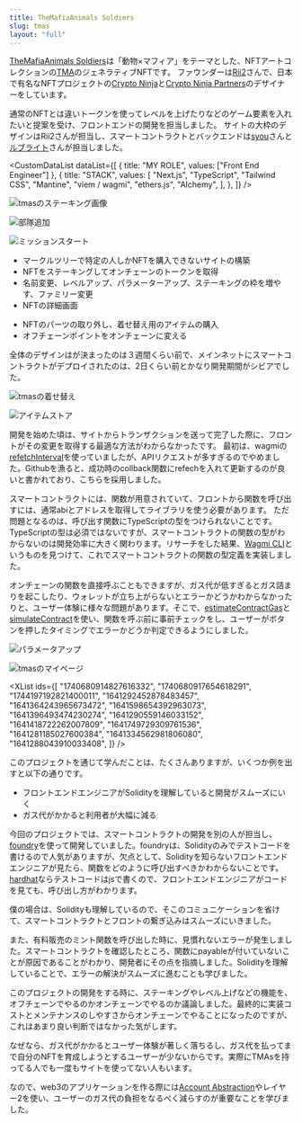 ```yaml
---
title: TheMafiaAnimals Soldiers
slug: tmas
layout: "full"
---
```


[TheMafiaAnimals Soldiers](https://opensea.io/collection/the-mafia-animals-soldiers-)は「動物×マフィア」をテーマとした、NFTアートコレクションの[TMA](https://opensea.io/collection/themafiaanimals)のジェネラティブNFTです。 ファウンダーは[Rii2](https://twitter.com/rii2_4)さんで、日本で有名なNFTプロジェクトの[Crypto Ninja](https://www.ninja-dao.com/)と[Crypto Ninja Partners](https://www.cryptoninja-partners.xyz/)のデザイナーをしています。

通常のNFTとは違いトークンを使ってレベルを上げたりなどのゲーム要素を入れたいと提案を受け、フロントエンドの開発を担当しました。
サイトの大枠のデザインはRii2さんが担当し、スマートコントラクトとバックエンドは[syou](https://twitter.com/nft_syou)さんと[ルブライト](https://twitter.com/lavulite_eng)さんが担当しました。

<CustomDataList
  dataList={[
    { title: "MY ROLE", values: ["Front End Engineer"] },
    {
      title: "STACK",
      values: [
        "Next.js",
        "TypeScript",
        "Tailwind CSS",
        "Mantine",
        "viem / wagmi",
        "ethers.js",
        "Alchemy",
      ],
    },
  ]}
/>

<Image
  src="/image/about/tmas-staking.webp"
  alt="tmasのステーキング画像"
  width={724}
  height={1310}
/>

<Image
  src="/image/about/add-troop.webp"
  alt="部隊追加"
  width={724}
  height={402}
/>

<Image
  src="/image/about/start-mission.webp"
  alt="ミッションスタート"
  width={724}
  height={472}
/>

<Section title="実装した機能" color="pink" chapterNumber={1} />

<FullPageH2 title="初期の機能" />

- マークルツリーで特定の人しかNFTを購入できないサイトの構築
- NFTをステーキングしてオンチェーンのトークンを取得
- 名前変更、レベルアップ、パラメーターアップ、ステーキングの枠を増やす、ファミリー変更
- NFTの詳細画面

<FullPageH2 title="追加機能" />

- NFTのパーツの取り外し、着せ替え用のアイテムの購入
- オフチェーンポイントをオンチェーンに変える

全体のデザインはが決まったのは３週間くらい前で、メインネットにスマートコントラクトがデプロイされたのは、2日くらい前とかなり開発期間がシビアでした。

<Image
  src="/image/about/tmas-closet.webp"
  alt="tmasの着せ替え"
  width={724}
  height={392}
/>

<Image
  src="/image/about/item-store.webp"
  alt="アイテムストア"
  width={724}
  height={392}
/>

<Section title="スポットライト" color="sky" chapterNumber={2} />

<FullPageH2 title="オンチェーンの変更をフロントに伝える" />

開発を始めた頃は、サイトからトランザクションを送って完了した際に、フロントがその変更を取得する最適な方法がわからなかったです。
最初は、wagmiの[refetchInterval](https://wagmi.sh/react/api/hooks/useReadContract#refetchinterval)を使っていましたが、APIリクエストが多すぎるのでやめました。Githubを漁ると、成功時のcollback関数にrefechを入れて更新するのが良いと書かれており、こちらを採用しました。

<FullPageH2 title="スマートコントラクトの型定義" />

スマートコントラクトには、関数が用意されていて、フロントから関数を呼び出すには、通常abiとアドレスを取得してライブラリを使う必要があります。
ただ問題となるのは、呼び出す関数にTypeScriptの型をつけられないことです。TypeScriptの型は必須ではないですが、スマートコントラクトの関数の型がわからないのは開発効率に大きく関わります。リサーチをした結果、[Wagmi CLI](https://wagmi.sh/cli/getting-started)というものを見つけて、これでスマートコントラクトの関数の型定義を実装しました。

<FullPageH2 title="関数を呼ぶ前に事前チェック" />

オンチェーンの関数を直接呼ぶこともできますが、ガス代が低すぎるとガス詰まりを起こしたり、ウォレットが立ち上がらないとエラーかどうかわからなかったりと、ユーザー体験に様々な問題があります。そこで、[estimateContractGas](https://viem.sh/docs/contract/estimateContractGas.html)と[simulateContract](https://viem.sh/docs/contract/simulateContract.html)を使い、関数を呼ぶ前に事前チェックをし、ユーザーがボタンを押したタイミングでエラーかどうか判定できるようにしました。

<Image
  src="/image/about/parameter-up.webp"
  alt="パラメータアップ"
  width={724}
  height={392}
/>

<Image
  src="/image/about/tmas-account.webp"
  alt="tmasのマイページ"
  width={724}
  height={392}
/>

<Section
  title="ファウンダーとユーザーからのコメント"
  color="mint"
  chapterNumber={3}
/>

<XList
  ids={[
    "1740680914827616332",
    "1740680917654618291",
    "1744197192821400011",
    "1641292452878483457",
    "1641364243965673472",
    "1641598654392963073",
    "1641396493474230274",
    "1641290559146033152",
    "1641418722262007809",
    "1641749729309761536",
    "1641281185027600384",
    "1641334562981806080",
    "1641288043910033408",
  ]}
/>

<Section title="学んだこと" color="violet" chapterNumber={4} />

このプロジェクトを通じて学んだことは、たくさんありますが、いくつか例を出すと以下の通りです。

- フロントエンドエンジニアがSolidityを理解していると開発がスムーズにいく
- ガス代がかかると利用者が大幅に減る

<FullPageH2 title="フロントエンドエンジニアがSolidityを理解していると開発がスムーズにいく" />

今回のプロジェクトでは、スマートコントラクトの開発を別の人が担当し、[foundry](https://book.getfoundry.sh/)を使って開発していました。foundryは、Solidityのみでテストコードを書けるので人気がありますが、欠点として、Solidityを知らないフロントエンドエンジニアが見たら、関数をどのように呼び出すべきかわからないことです。[hardhat](https://hardhat.org/)ならテストコードはjsで書くので、フロントエンドエンジニアがコードを見ても、呼び出し方がわかります。

僕の場合は、Solidityも理解しているので、そこのコミュニケーションを省けて、スマートコントラクトとフロントの繋ぎ込みはスムーズにいきました。

また、有料販売のミント関数を呼び出した時に、見慣れないエラーが発生しました。スマートコントラクトを確認したところ、関数にpayableが付いていないことが原因であることがわかり、開発者にその点を指摘しました。Solidityを理解していることで、エラーの解決がスムーズに進むことも学びました。

<FullPageH2 title="ガス代がかかると利用者が大幅に減る" />

このプロジェクトの開発をする時に、ステーキングやレベル上げなどの機能を、オフチェーンでやるのかオンチェーンでやるのか議論しました。最終的に実装コストとメンテナンスのしやすさからオンチェーンでやることになったのですが、これはあまり良い判断ではなかった気がします。

なぜなら、ガス代がかかるとユーザー体験が著しく落ちるし、ガス代を払ってまで自分のNFTを育成しようとするユーザーが少ないからです。実際にTMAsを持ってる人でも一度もサイトを使ってない人もいます。

なので、web3のアプリケーションを作る際には[Account Abstraction](https://tech.hashport.io/4143/)やレイヤー2を使い、ユーザーのガス代の負担をなるべく減らすのが重要なことを学びました。
